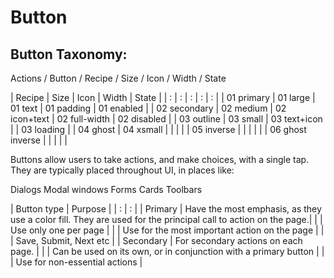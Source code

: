 <Meta title="Documentation/Button"/>

# Button

## Button Taxonomy:
Actions / Button / Recipe / Size / Icon / Width / State

| Recipe | Size | Icon | Width | State |
| : | : | : | : | : |
| 01 primary | 01 large | 01 text | 01 padding | 01 enabled |
| 02 secondary | 02 medium | 02 icon+text | 02 full-width | 02 disabled |
| 03 outline | 03 small | 03 text+icon | | 03 loading |
| 04 ghost | 04 xsmall | | | |
| 05 inverse | | | | |
| 06 ghost inverse | | | | |

Buttons allow users to take actions, and make choices, with a single tap. They are typically placed throughout UI, in places like:

Dialogs
Modal windows
Forms
Cards
Toolbars


| Button type | Purpose |
| : | : |
| Primary | Have the most emphasis, as they use a color fill. They are used for the principal call to action on the page.|
| | Use only one per page |
| | Use for the most important action on the page |
| | Save, Submit, Next etc |
| Secondary | For secondary actions on each page. |
| | Can be used on its own, or in conjunction with a primary button |
| | Use for non-essential actions |